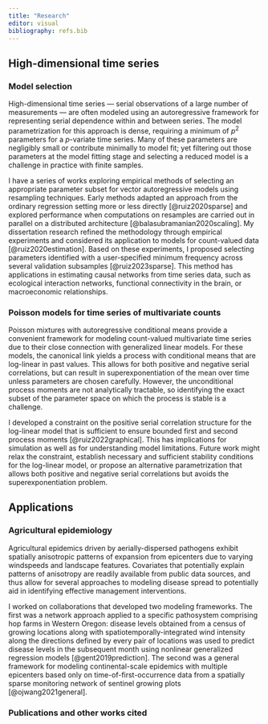 ```yaml
---
title: "Research"
editor: visual
bibliography: refs.bib
---
```


## High-dimensional time series

### Model selection

High-dimensional time series --- serial observations of a large number of measurements --- are often modeled using an autoregressive framework for representing serial dependence within and between series. The model parametrization for this approach is dense, requiring a minimum of $p^2$ parameters for a $p$-variate time series. Many of these parameters are negligibly small or contribute minimally to model fit; yet filtering out those parameters at the model fitting stage and selecting a reduced model is a challenge in practice with finite samples.

I have a series of works exploring empirical methods of selecting an appropriate parameter subset for vector autoregressive models using resampling techniques. Early methods adapted an approach from the ordinary regression setting more or less directly [@ruiz2020sparse] and explored performance when computations on resamples are carried out in parallel on a distributed architecture [@balasubramanian2020scaling]. My dissertation research refined the methodology through empirical experiments and considered its application to models for count-valued data [@ruiz2020estimation]. Based on these experiments, I proposed selecting parameters identified with a user-specified minimum frequency across several validation subsamples [@ruiz2023sparse]. This method has applications in estimating causal networks from time series data, such as ecological interaction networks, functional connectivity in the brain, or macroeconomic relationships.

### Poisson models for time series of multivariate counts

Poisson mixtures with autoregressive conditional means provide a convenient framework for modeling count-valued multivariate time series due to their close connection with generalized linear models. For these models, the canonical link yields a process with conditional means that are log-linear in past values. This allows for both positive and negative serial correlations, but can result in superexponentiation of the mean over time unless parameters are chosen carefully. However, the unconditional process moments are not analytically tractable, so identifying the exact subset of the parameter space on which the process is stable is a challenge.

I developed a constraint on the positive serial correlation structure for the log-linear model that is sufficient to ensure bounded first and second process moments [@ruiz2022graphical]. This has implications for simulation as well as for understanding model limitations. Future work might relax the constraint, establish necessary and sufficient stability conditions for the log-linear model, or propose an alternative parametrization that allows both positive and negative serial correlations but avoids the superexponentiation problem.

## Applications

### Agricultural epidemiology

Agricultural epidemics driven by aerially-dispersed pathogens exhibit spatially anisotropic patterns of expansion from epicenters due to varying windspeeds and landscape features. Covariates that potentially explain patterns of anisotropy are readily available from public data sources, and thus allow for several approaches to modeling disease spread to potentially aid in identifying effective management interventions.

I worked on collaborations that developed two modeling frameworks. The first was a network approach applied to a specific pathosystem comprising hop farms in Western Oregon: disease levels obtained from a census of growing locations along with spatiotemporally-integrated wind intensity along the directions defined by every pair of locations was used to predict disease levels in the subsequent month using nonlinear generalized regression models [@gent2019prediction]. The second was a general framework for modeling continental-scale epidemics with multiple epicenters based only on time-of-first-occurrence data from a spatially sparse monitoring network of sentinel growing plots [@ojwang2021general].

### Publications and other works cited
